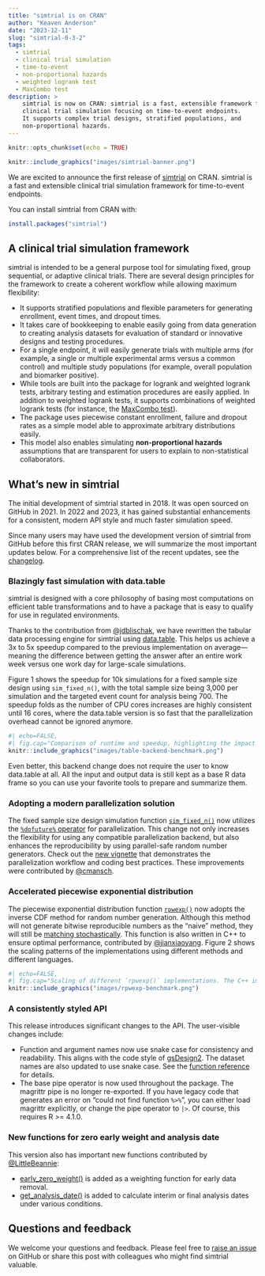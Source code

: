 ```yaml
---
title: "simtrial is on CRAN"
author: "Keaven Anderson"
date: "2023-12-11"
slug: "simtrial-0-3-2"
tags:
  - simtrial
  - clinical trial simulation
  - time-to-event
  - non-proportional hazards
  - weighted logrank test
  - MaxCombo test
description: >
    simtrial is now on CRAN: simtrial is a fast, extensible framework for
    clinical trial simulation focusing on time-to-event endpoints.
    It supports complex trial designs, stratified populations, and
    non-proportional hazards.
---
```


```r
knitr::opts_chunk$set(echo = TRUE)
```

```r
knitr::include_graphics("images/simtrial-banner.png")
```

We are excited to announce the first release of
[simtrial](https://merck.github.io/simtrial/) on CRAN.
simtrial is a fast and extensible clinical trial simulation framework
for time-to-event endpoints.

You can install simtrial from CRAN with:

```r
install.packages("simtrial")
```

## A clinical trial simulation framework

simtrial is intended to be a general purpose tool for simulating fixed,
group sequential, or adaptive clinical trials. There are several design
principles for the framework to create a coherent workflow while
allowing maximum flexibility:

- It supports stratified populations and flexible parameters for generating
  enrollment, event times, and dropout times.
- It takes care of bookkeeping to enable easily going from data generation
  to creating analysis datasets for evaluation of standard or innovative designs
  and testing procedures.
- For a single endpoint, it will easily generate trials with multiple arms
  (for example, a single or multiple experimental arms versus a common control)
  and multiple study populations (for example, overall population and biomarker positive).
- While tools are built into the package for logrank and weighted logrank tests,
  arbitrary testing and estimation procedures are easily applied. In addition to
  weighted logrank tests, it supports combinations of weighted logrank tests
  (for instance, the [MaxCombo test](https://doi.org/10.1080/19466315.2019.1697738)).
- The package uses piecewise constant enrollment, failure and dropout rates as
  a simple model able to approximate arbitrary distributions easily.
- This model also enables simulating **non-proportional hazards** assumptions
  that are transparent for users to explain to non-statistical collaborators.

## What's new in simtrial

The initial development of simtrial started in 2018. It was open sourced on GitHub
in 2021. In 2022 and 2023, it has gained substantial enhancements for a consistent,
modern API style and much faster simulation speed.

Since many users may have used the development version of simtrial from GitHub
before this first CRAN release, we will summarize the most important updates below.
For a comprehensive list of the recent updates, see the
[changelog](https://merck.github.io/simtrial/news/).

### Blazingly fast simulation with data.table

simtrial is designed with a core philosophy of basing most computations on
efficient table transformations and to have a package that is easy to qualify
for use in regulated environments.

Thanks to the contribution from [@jdblischak](https://github.com/jdblischak),
we have rewritten the tabular data processing engine for simtrial using [data.table](https://rdatatable.gitlab.io/data.table/).
This helps us achieve a 3x to 5x speedup compared to the previous
implementation on average---meaning the difference between getting the answer
after an entire work week versus one work day for large-scale simulations.

Figure 1 shows the speedup for 10k simulations for a fixed sample size design
using `sim_fixed_n()`, with the total sample size being 3,000 per simulation
and the targeted event count for analysis being 700.
The speedup folds as the number of CPU cores increases are highly consistent
until 16 cores, where the data.table version is so fast that the parallelization
overhead cannot be ignored anymore.

```r
#| echo=FALSE,
#| fig.cap="Comparison of runtime and speedup, highlighting the impact of different table backend types and parallel thread numbers. The y-axis is on a log10 scale, demonstrating consistent time saving and speedup."
knitr::include_graphics("images/table-backend-benchmark.png")
```

Even better, this backend change does not require the user to know data.table
at all. All the input and output data is still kept as a base R data frame so
you can use your favorite tools to prepare and summarize them.

### Adopting a modern parallelization solution

The fixed sample size design simulation function
[`sim_fixed_n()`](https://merck.github.io/simtrial/reference/sim_fixed_n.html)
now utilizes the [`%dofuture%` operator](https://www.jottr.org/2023/06/26/dofuture/) for parallelization.
This change not only increases the flexibility for using any compatible
parallelization backend, but also enhances the reproducibility by
using parallel-safe random number generators.
Check out the [new vignette](https://merck.github.io/simtrial/articles/parallel.html)
that demonstrates the parallelization workflow and coding best practices.
These improvements were contributed by [@cmansch](https://github.com/cmansch).

### Accelerated piecewise exponential distribution

The piecewise exponential distribution function
[`rpwexp()`](https://merck.github.io/simtrial/reference/rpwexp.html)
now adopts the inverse CDF method for random number generation.
Although this method will not generate bitwise reproducible numbers as the
"naive" method, they will still be
[matching stochastically](https://github.com/Merck/simtrial/issues/168).
This function is also written in C++ to ensure optimal performance,
contributed by [@jianxiaoyang](https://github.com/jianxiaoyang).
Figure 2 shows the scaling patterns of the implementations using
different methods and different languages.

```r
#| echo=FALSE,
#| fig.cap="Scaling of different `rpwexp()` implementations. The C++ implementation of the inverse CDF method scales the best when number of observations or the number of time periods increases."
knitr::include_graphics("images/rpwexp-benchmark.png")
```

### A consistently styled API

This release introduces significant changes to the API.
The user-visible changes include:

- Function and argument names now use snake case for consistency and readability.
  This aligns with the code style of [gsDesign2](https://merck.github.io/gsDesign2/).
  The dataset names are also updated to use snake case.
  See the [function reference](https://merck.github.io/simtrial/reference/) for details.
- The base pipe operator is now used throughout the package. The magrittr pipe
  is no longer re-exported. If you have legacy code that generates an error on
  "could not find function `%>%`", you can either load magrittr explicitly, or
  change the pipe operator to `|>`. Of course, this requires R >= 4.1.0.

### New functions for zero early weight and analysis date

This version also has important new functions contributed by
[@LittleBeannie](https://github.com/LittleBeannie):

- [early_zero_weight()](https://merck.github.io/simtrial/reference/early_zero_weight.html)
  is added as a weighting function for early data removal.
- [get_analysis_date()](https://merck.github.io/simtrial/reference/get_analysis_date.html)
  is added to calculate interim or final analysis dates under various conditions.

## Questions and feedback

We welcome your questions and feedback. Please feel free to
[raise an issue](https://github.com/Merck/simtrial/issues) on GitHub or
share this post with colleagues who might find simtrial valuable.
